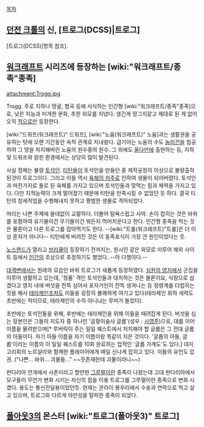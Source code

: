[[목차]]
== [[Dungeon Crawl|던전 크롤]]의 신, [트로그(DCSS)|트로그] ==
[트로그(DCSS)|항목 참조].

== [[워크래프트]] 시리즈에 등장하는 [wiki:"워크래프트/종족"종족] == 
attachment:Trogg.jpg

Trogg. 주로 지하나 땅굴, 협곡 등에 서식하는 인간형 [wiki:"워크래프트/종족"종족]으로, 낮은 지능과 미개한 문화, 추한 외모를 지녔다. 생긴게 땅그지같고 제대로 된 게 없어 오직 [[적]]으로만 등장한다.

[wiki:"드워프(워크래프트)" 드워프], [wiki:"노움(워크래프트)" 노움]과는 생활권을 공유하는 탓에 오랜 기간동안 숙적 관계로 지내왔다. 급기야는 노움의 수도 [[놈리건]]을 침공하여 그 땅을 차지해버린 노움의 원수중의 원수. 그 외에도 [[울다만]]에 출현하는 등, 지하 및 드워프와 얽힌 환경에서는 상당히 많이 발견된다.

사실 정체는 불량 [[토석인]]. [[티탄]]들이 토석인을 만들던 중 제작공정의 이상으로 불량출하된것이 트로그이다. 그리고 이들 역시 [[육체의 저주]]로 인하여 생물이 되어버렸다. 토석인과 마찬가지로 돌로 된 육체를 가지고 있으며 토석인들과 맞먹는 힘과 체력을 가지고 있다. 다만 지적능력이 크게 떨어졌기 때문에 티탄을 만족시킬 수 없었던 듯 하다. 결국 티탄의 창세작업을 수행해내지 못하고 평범한 생물로 격하되었다.

머리는 나쁜 주제에 쓸데없이 교활하다. 더불어 탐욕스럽고 사악. 손이 잡히는 것은 바위를 포함하여 유기물이건 무기물이건 뭐든지 먹어치운다고 한다. 인간형 종족을 먹는 것은 물론이고 다른 트로그를 잡아먹기도 한다. --[wiki:"트롤(워크래프트)"트롤]은 더 이상 혼자가 아니다-- 티탄에게 버려진 것은 이 동족포식이 가장 큰 원인이었다는 듯.

[[노스렌드]]가 열리고 [[브리쿨]]이 등장하기 전까지는, 원시인 같은 외모로 미루어 해외 사이트 등에서 [[인간]]의 조상으로 추정하기도 했었다. --아 다행이다.--

[[대격변]]에서는 원래의 모습인 바위 트로그가 새롭게 등장하였다. [[심원의 영지]]에서 군집을 이루어 생활하고 있는데, '정품' 격인 토석인들과 대치하는 것은 물론이요, 식량으로 삼겠다고 영지 내에 버섯을 잔뜩 심어서 포자거인이 잔뜩 생겨나는 등 정령계를 더럽히는 짓을 해서 [[테라제인]]조차도 이들을 굉장히 불쾌하게 여기고 있다(테라제인 휘하 세력도 초반에는 적이므로, 테라제인의 수하 아니냐는 루머가 돌았다). 

초반에는 토석인들을 위해, 후반에는 테라제인을 위해 이들을 때려잡게 된다. 버섯을 심는 장본인은 그들의 지도자 중 하나인 '곰팡이술사 글롭'(성우 : [[시영준]])으로, 대를 이어 이름을 물려받으며[* 루버릭이 주는 일일 퀘스트에서 처치해야 할 글롭은 그 전대 글롭의 아들이다. 자기 아들 이름을 자기 이름이랑 똑같이 지은 것이다. '글롭의 아들, 글롭'이라는 이름의 이 일일 퀘스트를 10회 완료하는 업적인 '글롭 가계도'도 있다.] 대지 고리회의 노르샬라와 함께한 플레이어에게 매일 신나게 잡히고 있다. 이들의 유언도 압권. ("나쁜… 바위… 괴물들…" ~~웃존재한테 괴물이라니~~)

판다리아 안개에서 사촌이라고 할만한 [[그루멀]]이란 종족이 나왔는데 고대 판다리아에서 모구들이 무언가 변화 시키는 자신의 힘을 이용 트로그를 그루멀이란 종족으로 변화 시켰다. 용도는 통신전달용이었던듯. 현재는 쿤라이 봉우리에서 수송과 연락으로 먹고 살고 있으며, 트로그와 다르게 야만성을 탈피한 종족이 되었다.

== [[폴아웃3]]의 몬스터 [wiki:"트로그(폴아웃3)" 트로그] ==
